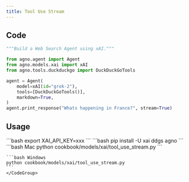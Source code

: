 ```yaml
---
title: Tool Use Stream
---
```


## Code

```python cookbook/models/xai/tool_use_stream.py
"""Build a Web Search Agent using xAI."""

from agno.agent import Agent
from agno.models.xai import xAI
from agno.tools.duckduckgo import DuckDuckGoTools

agent = Agent(
    model=xAI(id="grok-2"),
    tools=[DuckDuckGoTools()],
    markdown=True,
)
agent.print_response("Whats happening in France?", stream=True)

```

## Usage

<Steps>
  <Snippet file="create-venv-step.mdx" />

  <Step title="Set your API key">
    ```bash
    export XAI_API_KEY=xxx
    ```
  </Step>

  <Step title="Install libraries">
    ```bash
    pip install -U xai ddgs agno
    ```
  </Step>

  <Step title="Run Agent">
    <CodeGroup>
    ```bash Mac
    python cookbook/models/xai/tool_use_stream.py
    ```

    ```bash Windows
    python cookbook/models/xai/tool_use_stream.py
    ```
    </CodeGroup>
  </Step>
</Steps>
